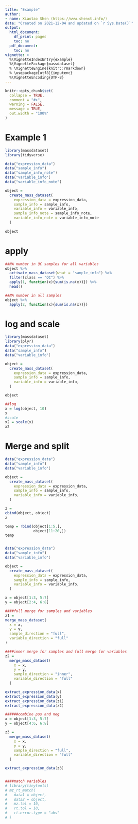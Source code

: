 ```yaml
---
title: "Example"
author:
- name: Xiaotao Shen (https://www.shenxt.info/)
date: "Created on 2021-12-04 and updated on `r Sys.Date()`"
output:
  html_document:
    df_print: paged
    toc: no
  pdf_document:
    toc: no
vignette: >
  %\VignetteIndexEntry{example}
  %\VignettePackage{massdataset}
  % \VignetteEngine{knitr::rmarkdown}
  % \usepackage[utf8]{inputenc}
  %\VignetteEncoding{UTF-8}
---
```


```r
knitr::opts_chunk$set(
  collapse = TRUE,
  comment = "#>",
  warning = FALSE,
  message = TRUE,
  out.width = "100%"
)
```


# **Example 1**

```r
library(massdataset)
library(tidyverse)

data("expression_data")
data("sample_info")
data("sample_info_note")
data("variable_info")
data("variable_info_note")

object =
  create_mass_dataset(
    expression_data = expression_data,
    sample_info = sample_info,
    variable_info = variable_info,
    sample_info_note = sample_info_note,
    variable_info_note = variable_info_note
  )
  
object
```

# **apply**

```r
##NA number in QC samples for all variables  
object %>% 
  activate_mass_dataset(what = "sample_info") %>% 
  filter(class == "QC") %>% 
  apply(1, function(x){sum(is.na(x))}) %>% 
  head()

##NA number in all samples
object %>% 
  apply(2, function(x){sum(is.na(x))})
```


# **log and scale**

```r
library(massdataset)
library(plyr)
data("expression_data")
data("sample_info")
data("variable_info")

object =
  create_mass_dataset(
    expression_data = expression_data,
    sample_info = sample_info,
    variable_info = variable_info,
  )

object

##log
x = log(object, 10)
x
#scale
x2 = scale(x)
x2
```





# **Merge and split**

```r
data("expression_data")
data("sample_info")
data("variable_info")

object =
  create_mass_dataset(
    expression_data = expression_data,
    sample_info = sample_info,
    variable_info = variable_info,
  )

z = 
cbind(object, object)
z

temp = rbind(object[1:5,],
             object[11:20,])
temp


data("expression_data")
data("sample_info")
data("variable_info")

object =
  create_mass_dataset(
    expression_data = expression_data,
    sample_info = sample_info,
    variable_info = variable_info,
  )

x = object[1:3, 5:7]
y = object[2:4, 6:8]

####full merge for samples and variables
z1 =
merge_mass_dataset(
  x = x,
  y = y,
  sample_direction = "full",
  variable_direction = "full"
)

####inner merge for samples and full merge for variables
z2 =
  merge_mass_dataset(
    x = x,
    y = y,
    sample_direction = "inner",
    variable_direction = "full"
  )

extract_expression_data(x)
extract_expression_data(y)
extract_expression_data(z1)
extract_expression_data(z2)

######combine pos and neg
x = object[1:3, 5:7]
y = object[4:6, 6:8]

z3 =
  merge_mass_dataset(
    x = x,
    y = y,
    sample_direction = "full",
    variable_direction = "full"
  )

extract_expression_data(z3)


####match variables
# library(tinytools)
# mz_rt_match(
#   data1 = object,
#   data2 = object,
#   mz.tol = 10,
#   rt.tol = 10,
#   rt.error.type = "abs"
# )
```


